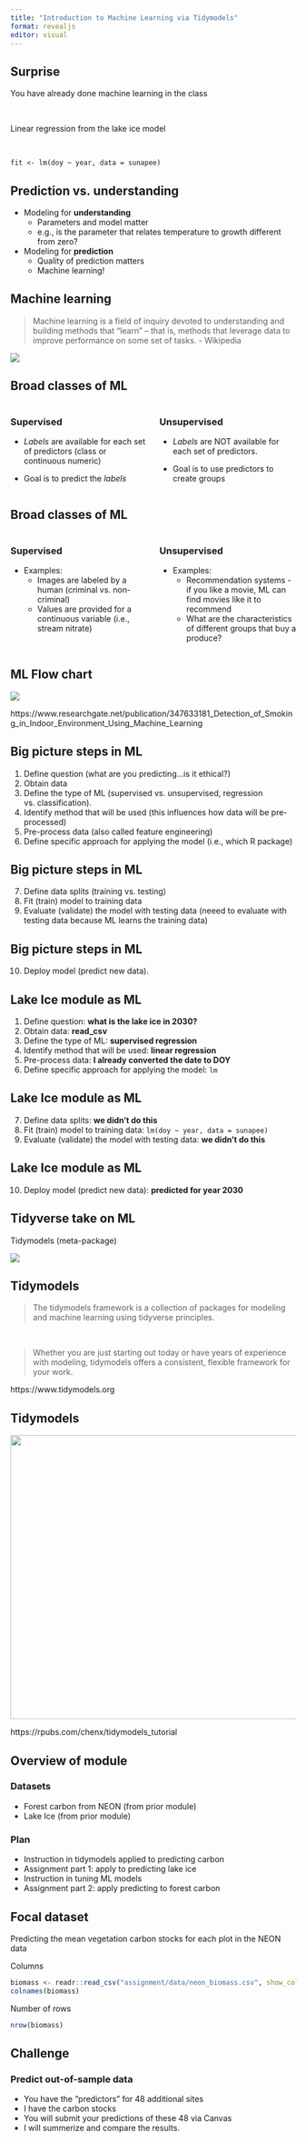 ```yaml
---
title: "Introduction to Machine Learning via Tidymodels"
format: revealjs
editor: visual
---
```


## Surprise

You have already done machine learning in the class

$~$ 

Linear regression from the lake ice model

$~$

```
fit <- lm(doy ~ year, data = sunapee)
```

## Prediction vs. understanding

- Modeling for **understanding**
  - Parameters and model matter
  - e.g., is the parameter that relates temperature to growth different from zero?

- Modeling for **prediction**
  - Quality of prediction matters
  - Machine learning!
  
## Machine learning

> Machine learning is a field of inquiry devoted to understanding and building methods that "learn" – that is, methods that leverage data to improve performance on some set of tasks.  - Wikipedia

![](img/black-box.png)

## Broad classes of ML

:::: {.columns}

::: {.column width="50%"}

### Supervised 

- *Labels* are available for each set of predictors (class or continuous numeric)

- Goal is to predict the *labels*

:::

::: {.column width="50%"}

### Unsupervised

- *Labels* are NOT available for each set of predictors. 

- Goal is to use predictors to create groups

:::

::::

## Broad classes of ML

:::: {.columns}

::: {.column width="50%"}

### Supervised 

- Examples: 
  - Images are labeled by a human (criminal vs. non-criminal)
  - Values are provided for a continuous variable (i.e., stream nitrate)

:::

::: {.column width="50%"}

### Unsupervised

- Examples:
  - Recommendation systems - if you like a movie, ML can find movies like it to recommend
  - What are the characteristics of different groups that buy a produce?
:::

::::

## ML Flow chart

![](img/ml-cheat-sheet.png)

::: aside
https://www.researchgate.net/publication/347633181_Detection_of_Smoking_in_Indoor_Environment_Using_Machine_Learning
:::

## Big picture steps in ML

1. Define question (what are you predicting...is it ethical?)
2. Obtain data
3. Define the type of ML (supervised vs. unsupervised,  regression vs. classification).
4. Identify method that will be used (this influences how data will be pre-processed)
5. Pre-process data (also called feature engineering)
6. Define specific approach for applying the model (i.e., which R package)

## Big picture steps in ML

7. Define data splits (training vs. testing)
8. Fit (train) model to training data
9. Evaluate (validate) the model with testing data (neeed to evaluate with testing data because ML learns the training data)

## Big picture steps in ML

10. Deploy model (predict new data).  

## Lake Ice module as ML

1. Define question: **what is the lake ice in 2030?**
2. Obtain data: **read_csv**
3. Define the type of ML: **supervised regression**
4. Identify method that will be used: **linear regression**
5. Pre-process data: **I already converted the date to DOY**
6. Define specific approach for applying the model: `lm`

## Lake Ice module as ML

7. Define data splits: **we didn't do this**
8. Fit (train) model to training data: `lm(doy ~ year, data = sunapee)`
9. Evaluate (validate) the model with testing data: **we didn't do this**

## Lake Ice module as ML

10. Deploy model (predict new data): **predicted for year 2030**  

## Tidyverse take on ML

Tidymodels (meta-package)

![](img/tidymodels.png)

## Tidymodels

> The tidymodels framework is a collection of packages for modeling and machine learning using tidyverse principles.

$~$

> Whether you are just starting out today or have years of experience with modeling, tidymodels offers a consistent, flexible framework for your work.

::: aside
https://www.tidymodels.org
:::

## Tidymodels

<p align="center">
<img src="img/tidymodels-functions.png"  width="700" height="500">
</p>

::: aside
https://rpubs.com/chenx/tidymodels_tutorial
:::

## Overview of module

### Datasets 
- Forest carbon from NEON (from prior module)
- Lake Ice (from prior module)

### Plan
- Instruction in tidymodels applied to predicting carbon
- Assignment part 1: apply to predicting lake ice
- Instruction in tuning ML models
- Assignment part 2: apply predicting to forest carbon

## Focal dataset

Predicting the mean vegetation carbon stocks for each plot in the NEON data

Columns

```r
biomass <- readr::read_csv("assignment/data/neon_biomass.csv", show_col_types = FALSE)
colnames(biomass)
```

Number of rows 

```r
nrow(biomass)
```

## Challenge

### Predict out-of-sample data

- You have the "predictors" for 48 additional sites
- I have the carbon stocks
- You will submit your predictions of these 48 via Canvas
- I will summerize and compare the results.




  



